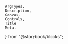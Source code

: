     ArgTypes,
    Description,
    Canvas,
    Controls,
    Title,
    Meta,
} from "@storybook/blocks";

<Meta of={stories} />
<Title of={stories} />
<Description of={Avatar} />

## Examples

### With an image

If you have a URL for an image, you can use the `src` prop to display it.

<Canvas of={stories.WithSrc} />

### Without an image

If you don't have an image URL, you can use the `name` prop to display the
user's initials instead.

<Canvas of={stories.Name} />

### Size

You can customize the size of the `Avatar` by passing a pixel value to the
`size` prop.

<Canvas of={stories.Size} />
<Controls
    of={stories.Size}
    include={["size"]}
/>

### Variants

In addition to the default circular variant, you can also use the `square`
variant, which uses the same border radius used for button and input elements.

<Canvas of={stories.Square} />
<Controls
    of={stories.Square}
    include={["variant"]}
/>

## Props

<ArgTypes of={Avatar} />
